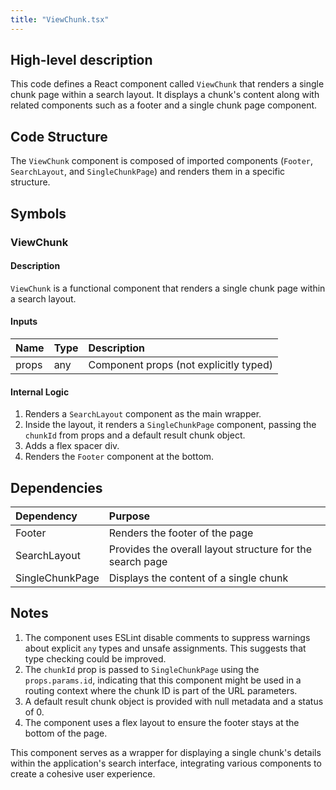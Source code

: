 ```yaml
---
title: "ViewChunk.tsx"
---
```


## High-level description
This code defines a React component called `ViewChunk` that renders a single chunk page within a search layout. It displays a chunk's content along with related components such as a footer and a single chunk page component.

## Code Structure
The `ViewChunk` component is composed of imported components (`Footer`, `SearchLayout`, and `SingleChunkPage`) and renders them in a specific structure.

## Symbols

### ViewChunk
#### Description
`ViewChunk` is a functional component that renders a single chunk page within a search layout.

#### Inputs
| Name | Type | Description |
|:-----|:-----|:------------|
| props | any | Component props (not explicitly typed) |

#### Internal Logic
1. Renders a `SearchLayout` component as the main wrapper.
2. Inside the layout, it renders a `SingleChunkPage` component, passing the `chunkId` from props and a default result chunk object.
3. Adds a flex spacer div.
4. Renders the `Footer` component at the bottom.

## Dependencies
| Dependency | Purpose |
|:-----------|:--------|
| Footer | Renders the footer of the page |
| SearchLayout | Provides the overall layout structure for the search page |
| SingleChunkPage | Displays the content of a single chunk |

## Notes
1. The component uses ESLint disable comments to suppress warnings about explicit `any` types and unsafe assignments. This suggests that type checking could be improved.
2. The `chunkId` prop is passed to `SingleChunkPage` using the `props.params.id`, indicating that this component might be used in a routing context where the chunk ID is part of the URL parameters.
3. A default result chunk object is provided with null metadata and a status of 0.
4. The component uses a flex layout to ensure the footer stays at the bottom of the page.

This component serves as a wrapper for displaying a single chunk's details within the application's search interface, integrating various components to create a cohesive user experience.